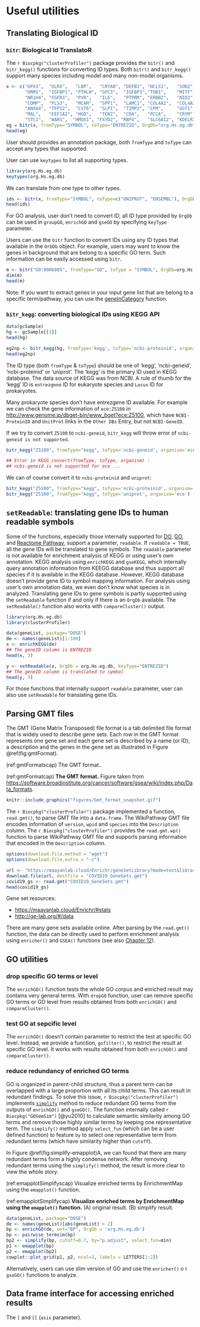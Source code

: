 
# Useful utilities {#useful-utilities}



## Translating Biological ID {#id-convert}

### `bitr`: Biological Id TranslatoR {#bitr}

The `r Biocpkg("clusterProfiler")` package provides the `bitr()` and `bitr_kegg()` functions for converting ID types. Both `bitr()` and `bitr_kegg()` support many species including model and many non-model organisms.

```r
x <- c("GPX3",  "GLRX",   "LBP",   "CRYAB", "DEFB1", "HCLS1",   "SOD2",   "HSPA2",
       "ORM1",  "IGFBP1", "PTHLH", "GPC3",  "IGFBP3","TOB1",    "MITF",   "NDRG1",
       "NR1H4", "FGFR3",  "PVR",   "IL6",   "PTPRM", "ERBB2",   "NID2",   "LAMB1",
       "COMP",  "PLS3",   "MCAM",  "SPP1",  "LAMC1", "COL4A2",  "COL4A1", "MYOC",
       "ANXA4", "TFPI2",  "CST6",  "SLPI",  "TIMP2", "CPM",     "GGT1",   "NNMT",
       "MAL",   "EEF1A2", "HGD",   "TCN2",  "CDA",   "PCCA",    "CRYM",   "PDXK",
       "STC1",  "WARS",  "HMOX1", "FXYD2", "RBP4",   "SLC6A12", "KDELR3", "ITM2B")
eg = bitr(x, fromType="SYMBOL", toType="ENTREZID", OrgDb="org.Hs.eg.db")
head(eg)
```

User should provides an annotation package, both `fromType` and `toType` can accept any types that supported.

User can use `keytypes` to list all supporting types.

```r
library(org.Hs.eg.db)
keytypes(org.Hs.eg.db)
```

We can translate from one type to other types.
```r
ids <- bitr(x, fromType="SYMBOL", toType=c("UNIPROT", "ENSEMBL"), OrgDb="org.Hs.eg.db")
head(ids)
```

For GO analysis, user don't need to convert ID, all ID type provided by `OrgDb` can be used in `groupGO`, `enrichGO` and `gseGO` by specifying `keyType` parameter.


Users can use the `bitr` function to convert IDs using any ID types that available in the `OrbDb` object. For example, users may want to know the genes in background that are belong to a specific GO term. Such information can be easily accessed using `bitr`.

```r
m <- bitr("GO:0006805", fromType="GO", toType = "SYMBOL", OrgDb=org.Hs.eg.db)
dim(m)
head(m)
```

Note: If you want to extract genes in your input gene list that are belong to a specific term/pathway, you can use the [geneInCategory](#how-to-extract-genes-of-a-specific-termpathway) function.


### `bitr_kegg`: converting biological IDs using KEGG API {#bitr_kegg}


```r
data(gcSample)
hg <- gcSample[[1]]
head(hg)

eg2np <- bitr_kegg(hg, fromType='kegg', toType='ncbi-proteinid', organism='hsa')
head(eg2np)
```

The ID type (both `fromType` & `toType`) should be one of 'kegg', 'ncbi-geneid', 'ncbi-proteinid' or 'uniprot'. The 'kegg' is the primary ID used in KEGG database. The data source of KEGG was from NCBI. A rule of thumb for the 'kegg' ID is `entrezgene` ID for eukaryote species and `Locus` ID for prokaryotes.

Many prokaryote species don't have entrezgene ID available. For example we can check the gene information of `ece:Z5100` in <http://www.genome.jp/dbget-bin/www_bget?ece:Z5100>, which have `NCBI-ProteinID` and `UnitProt` links in the `Other DBs` Entry, but not `NCBI-GeneID`.


If we try to convert `Z5100` to `ncbi-geneid`, `bitr_kegg` will throw error of `ncbi-geneid is not supported`.

```r
bitr_kegg("Z5100", fromType="kegg", toType='ncbi-geneid', organism='ece')

## Error in KEGG_convert(fromType, toType, organism) :
## ncbi-geneid is not supported for ece ...
```

We can of course convert it to `ncbi-proteinid` and `uniprot`:

```r
bitr_kegg("Z5100", fromType="kegg", toType='ncbi-proteinid', organism='ece')
bitr_kegg("Z5100", fromType="kegg", toType='uniprot', organism='ece')
```


## `setReadable`: translating gene IDs to human readable symbols {#setReadable}

Some of the functions, especially those internally supported for [DO](#chapter4), [GO](#chapter5), and [Reactome Pathway](#chapter8), support a parameter, `readable`.  If `readable = TRUE`, all the gene IDs will be translated to gene symbols. The `readable` parameter is not available for enrichment analysis of KEGG or using user's own annotation. KEGG analysis using `enrichKEGG` and `gseKEGG`, which internally query annotation information from KEEGG database and thus support all species if it is available in the KEGG database. However, KEGG database doesn't provide gene ID to symbol mapping information. For analysis using user's own annotation data, we even don't know what species is in analyzed. Translating gene IDs to gene symbols is partly supported using the `setReadable` function if and only if there is an `OrgDb` available. The `setReadable()` function also works with `compareCluster()` output. 


```r
library(org.Hs.eg.db)
library(clusterProfiler)

data(geneList, package="DOSE")
de <- names(geneList)[1:100]
x <- enrichKEGG(de)
## The geneID column is ENTREZID
head(x, 3)

y <- setReadable(x, OrgDb = org.Hs.eg.db, keyType="ENTREZID")
## The geneID column is translated to symbol
head(y, 3)
```

For those functions that internally support `readable` parameter, user can also use `setReadable` for translating gene IDs.


## Parsing GMT files {#read-gmt}

The GMT (Gene Matrix Transposed) file format is a tab delimited file format that is widely used to describe gene sets. Each row in the GMT format represents one gene set and each gene set is described by a name (or ID), a description and the genes in the gene set as illustrated in Figure \@ref(fig:gmtFormat).


(ref:gmtFormatscap) The GMT format..

(ref:gmtFormatcap) **The GMT format.** Figure taken from <https://software.broadinstitute.org/cancer/software/gsea/wiki/index.php/Data_formats>. 



```r
knitr::include_graphics("figures/Gmt_format_snapshot.gif")
```

The `r Biocpkg("clusterProfiler")` package implemented a function, `read.gmt()`, to parse GMT file into a `data.frame`. The WikiPathway GMT file encodes information of `version`, `wpid` and `species` into the `Description` column. The `r Biocpkg("clusterProfiler")` provides the `read.gmt.wp()` function to parse WikiPathway GMT file and supports parsing information that encoded in the `Description` column. 

```r
options(download.file.method = "wget")
options(download.file.extra = "-c")
```


```r
url <- "https://maayanlab.cloud/Enrichr/geneSetLibrary?mode=text&libraryName=COVID-19_Related_Gene_Sets"
download.file(url, destfile = "COVID19_GeneSets.gmt")
covid19_gs <- read.gmt("COVID19_GeneSets.gmt")
head(covid19_gs)
```



Gene set resources:

+ <https://maayanlab.cloud/Enrichr/#stats>
+ <http://ge-lab.org/#/data>


There are many gene sets available online. After parsing by the `read.gmt()` function, the data can be directly used to perform enrichment analysis using `enricher()` and `GSEA()` functions (see also [Chapter 12](#universal-api)).

## GO utilities {#go-utilities}

### drop specific GO terms or level

The `enrichGO()` function tests the whole GO corpus and enriched result may contains very general terms. With `dropGO` function, user can remove specific GO terms or GO level from results obtained from both `enrichGO()` and `compareCluster()`.


### test GO at sepcific level

The `enrichGO()` doesn't contain parameter to restrict the test at specific GO level. Instead, we provide a function, `gofilter()`, to restrict the result at specific GO level. It works with results obtained from both `enrichGO()` and `compareCluster()`.


### reduce redundancy of enriched GO terms

GO is organized in parent-child structure, thus a parent term can be overlapped with a large proportion with all its child terms. This can result in redundant findings. To solve this issue, `r Biocpkg("clusterProfiler")` implements [`simplify`](https://github.com/GuangchuangYu/clusterProfiler/issues/28) method to reduce redundant GO terms from the outputs of `enrichGO()` and `gseGO()`. The function internally called `r Biocpkg("GOSemSim")` [@yu2010] to calculate semantic similarity among GO terms and remove those highly similar terms by keeping one representative term. The `simplify()` method apply `select_fun` (which can be a user defined function) to feature `by` to select one representative term from redundant terms (which have similarity higher than `cutoff`).


In Figure \@ref(fig:simplify-emapplot)A, we can found that there are many redundant terms form a highly condense network. After removing redundant terms using the `simplify()` method, the result is more clear to view the whole story.

(ref:emapplotSimplifyscap) Visualize enriched terms by EnrichmentMap using the `emapplot()` function.

(ref:emapplotSimplifycap) **Visualize enriched terms by EnrichmentMap using the `emapplot()` function.** (A) original result. (B) simplify result. 



```r
data(geneList, package="DOSE")
de <- names(geneList)[abs(geneList) > 2]
bp <- enrichGO(de, ont="BP", OrgDb = 'org.Hs.eg.db')
bp <- pairwise_termsim(bp)
bp2 <- simplify(bp, cutoff=0.7, by="p.adjust", select_fun=min)
p1 <- emapplot(bp)
p2 <- emapplot(bp2)
cowplot::plot_grid(p1, p2, ncol=2, labels = LETTERS[1:2])
```

Alternatively, users can use slim version of GO and use the `enricher()` o r `gseGO()` functions to analyze. 

## Data frame interface for accessing enriched results


The `[` and `[[` (`asis` parameter).

